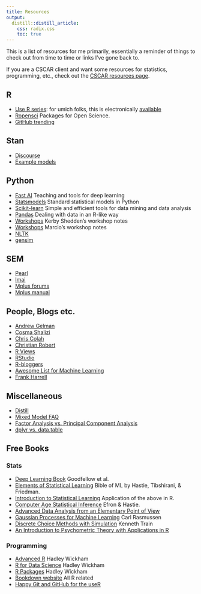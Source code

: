 ```yaml
---
title: Resources
output:
  distill::distill_article:
    css: radix.css
    toc: true
---
```


This is a list of resources for me primarily, essentially a reminder of things to check out from time to time or links I've gone back to.  

If you are a CSCAR client and want some resources for statistics, programming, etc., check out the [CSCAR resources page](https://cscar.github.io/).


## R


- [Use R series](http://www.springer.com/series/6991): for umich folks, this is electronically [available](http://mirlyn.lib.umich.edu/Search/Home?lookfor=%22%20Use%20R!%22&type=series)
- [Ropensci](https://ropensci.org/) Packages for Open Science.
- [GitHub trending](https://github.com/trending/r)


## Stan

- [Discourse](http://discourse.mc-stan.org/)
- [Example models](https://github.com/stan-dev/example-models/wiki)


## Python

- [Fast AI](fast.ai) Teaching and tools for deep learning
- [Statsmodels](http://www.statsmodels.org/stable/index.html) Standard statistical models in Python
- [Scikit-learn](http://scikit-learn.org/stable/)  Simple and efficient tools for data mining and data analysis
- [Pandas](http://pandas.pydata.org/) Dealing with data in an R-like way
- [Workshops](http://kshedden.github.io/) Kerby Shedden's workshop notes
- [Workshops](http://marcio-mourao.github.io) Marcio's workshop notes
- [NLTK](http://www.nltk.org/)
- [gensim](https://radimrehurek.com/gensim/)


## SEM

- [Pearl](http://bayes.cs.ucla.edu/jp_home.html)
- [Imai](http://imai.princeton.edu/)
- [Mplus forums](https://www.statmodel.com/cgi-bin/discus/discus.cgi)
- [Mplus manual](https://www.statmodel.com/download/usersguide/MplusUserGuideVer_8.pdf)


## People, Blogs etc.

- [Andrew Gelman](http://andrewgelman.com/)
- [Cosma Shalizi](http://bactra.org/weblog/)
- [Chris Colah](https://colah.github.io/)
- [Christian Robert](https://xianblog.wordpress.com/)
- [R Views](https://rviews.rstudio.com/)
- [RStudio](https://blog.rstudio.org/)
- [R-bloggers](https://www.r-bloggers.com/)
- [Awesome List for Machine Learning](https://github.com/josephmisiti/awesome-machine-learning)
- [Frank Harrell](http://www.fharrell.com/)



## Miscellaneous

- [Distill](http://distill.pub/)
- [Mixed Model FAQ](https://bbolker.github.io/mixedmodels-misc/glmmFAQ.html)
- [Factor Analysis vs. Principal Component Analysis](http://stats.stackexchange.com/questions/1576/what-are-the-differences-between-factor-analysis-and-principal-component-analysi)
- [dplyr vs. data.table](https://stackoverflow.com/questions/21435339/data-table-vs-dplyr-can-one-do-something-well-the-other-cant-or-does-poorly/27840349#27840349)


## Free Books

### Stats

- [Deep Learning Book](http://www.deeplearningbook.org/) Goodfellow et al.
- [Elements of Statistical Learning](http://statweb.stanford.edu/~tibs/ElemStatLearn/) Bible of ML by Hastie, Tibshirani, & Friedman.
- [Introduction to Statistical Learning](http://www-bcf.usc.edu/~gareth/ISL/) Application of the above in R.
- [Computer Age Statistical Inference](https://web.stanford.edu/~hastie/CASI/) Efron & Hastie.
- [Advanced Data Analysis from an Elementary Point of View](http://www.stat.cmu.edu/~cshalizi/ADAfaEPoV/)
- [Gaussian Processes for Machine Learning](http://www.gaussianprocess.org/gpml/) Carl Rasmussen
- [Discrete Choice Methods with Simulation](http://eml.berkeley.edu/books/choice2.html) Kenneth Train
- [An Introduction to Psychometric Theory with Applications in R](http://www.personality-project.org/r/book/)

### Programming

- [Advanced R](http://adv-r.had.co.nz/)  Hadley Wickham
- [R for Data Science](http://r4ds.had.co.nz/) Hadley Wickham
- [R Packages](http://r-pkgs.had.co.nz/)  Hadley Wickham
- [Bookdown website](https://bookdown.org/) All R related
- [Happy Git and GitHub for the useR](http://happygitwithr.com/)
